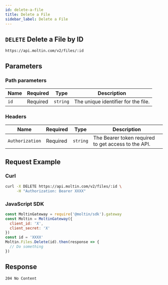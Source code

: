 ```yaml
---
id: delete-a-file
title: Delete a File
sidebar_label: Delete a File
---
```


## `DELETE` Delete a File by ID

```http
https://api.moltin.com/v2/files/:id
```

## Parameters

### Path parameters

| Name | Required | Type | Description |
| --- | --- | --- | --- |
| `id` | Required | `string` | The unique identifier for the file. |

### Headers

| Name | Required | Type | Description |
| --- | --- | --- | --- |
| `Authorization` | Required | `string` | The Bearer token required to get access to the API. |

## Request Example

### Curl

```bash
curl -X DELETE https://api.moltin.com/v2/files/:id \
     -H "Authorization: Bearer XXXX"
```

### JavaScript SDK

```javascript
const MoltinGateway = require('@moltin/sdk').gateway
const Moltin = MoltinGateway({
  client_id: 'X',
  client_secret: 'X'
})
const id = 'XXXX'
Moltin.Files.Delete(id).then(response => {
  // Do something
})
```

## Response

`204 No Content`


```json

```
